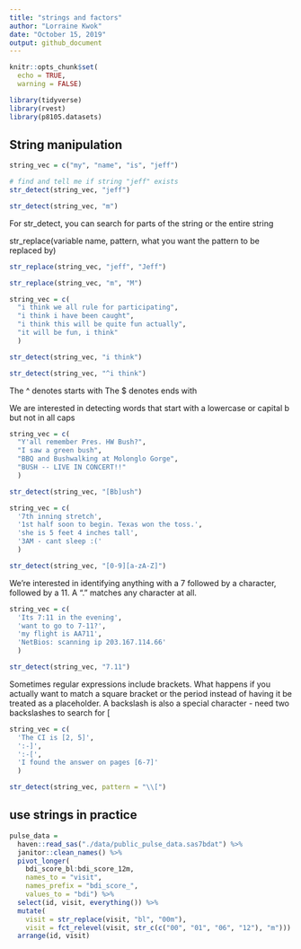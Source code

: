 ```yaml
---
title: "strings and factors"
author: "Lorraine Kwok"
date: "October 15, 2019" 
output: github_document
---
```


```r
knitr::opts_chunk$set(
  echo = TRUE,
  warning = FALSE)

library(tidyverse)
library(rvest)
library(p8105.datasets)
```

## String manipulation 

```r
string_vec = c("my", "name", "is", "jeff")

# find and tell me if string "jeff" exists
str_detect(string_vec, "jeff")

str_detect(string_vec, "m")
```

For str_detect, you can search for parts of the string or the entire string

str_replace(variable name, pattern, what you want the pattern to be replaced by)

```r
str_replace(string_vec, "jeff", "Jeff")

str_replace(string_vec, "m", "M")
```

```r
string_vec = c(
  "i think we all rule for participating",
  "i think i have been caught",
  "i think this will be quite fun actually",
  "it will be fun, i think"
  )

str_detect(string_vec, "i think")

str_detect(string_vec, "^i think")
```

The ^ denotes starts with 
The $ denotes ends with 

We are interested in detecting words that start with a lowercase or capital b but not in all caps
```r
string_vec = c(
  "Y'all remember Pres. HW Bush?",
  "I saw a green bush",
  "BBQ and Bushwalking at Molonglo Gorge",
  "BUSH -- LIVE IN CONCERT!!"
  )

str_detect(string_vec, "[Bb]ush")
```

```r
string_vec = c(
  '7th inning stretch',
  '1st half soon to begin. Texas won the toss.',
  'she is 5 feet 4 inches tall',
  '3AM - cant sleep :('
  )

str_detect(string_vec, "[0-9][a-zA-Z]")
```

We're interested in identifying anything with a 7 followed by a character, followed by a 11. A "." matches any character at all.

```r
string_vec = c(
  'Its 7:11 in the evening',
  'want to go to 7-11?',
  'my flight is AA711',
  'NetBios: scanning ip 203.167.114.66'
  )

str_detect(string_vec, "7.11")
```

Sometimes regular expressions include brackets. What happens if you actually want to match a square bracket or the period instead of having it be treated as a placeholder. A backslash is also a special character - need two backslashes to search for [

```r
string_vec = c(
  'The CI is [2, 5]',
  ':-]',
  ':-[',
  'I found the answer on pages [6-7]'
  )

str_detect(string_vec, pattern = "\\[")
```

## use strings in practice

```r
pulse_data = 
  haven::read_sas("./data/public_pulse_data.sas7bdat") %>%
  janitor::clean_names() %>%
  pivot_longer(
    bdi_score_bl:bdi_score_12m,
    names_to = "visit", 
    names_prefix = "bdi_score_",
    values_to = "bdi") %>%
  select(id, visit, everything()) %>%
  mutate(
    visit = str_replace(visit, "bl", "00m"),
    visit = fct_relevel(visit, str_c(c("00", "01", "06", "12"), "m"))) %>%
  arrange(id, visit)
```

